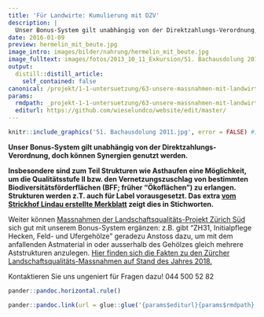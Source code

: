 ```yaml
---
title: 'Für Landwirte: Kumulierung mit DZV'
description: |
  Unser Bonus-System gilt unabhängig von der Direktzahlungs-Verordnung, doch können Synergien genutzt werden.  Insbesondere sind zum Teil Strukturen wie Asthaufen eine Möglichkeit, um die Qualitätsstufe II bzw. den Vernetzungszuschlag von bestimmten Biodiversitätsförderflächen (BFF; früher "Ökoflächen") zu erlangen. Strukturen werden z.T. auch für Label vorausgesetzt. Das extra vom Strickhof Lindau erstellte Merkblatt zeigt dies in Stichworten.
date: 2016-01-09
preview: hermelin_mit_beute.jpg
image_intro: images/bilder/nahrung/hermelin_mit_beute.jpg
image_fulltext: images/fotos/2013_10_11_Exkursion/51. Bachausdolung 2011.jpg
output:
  distill::distill_article:
    self_contained: false
canonical: /projekt/1-1-untersuetzung/63-unsere-massnahmen-mit-landwirtschaftlichen-direktzahlungen-kombinieren
params:
  rmdpath: _projekt-1-1-untersuetzung/63-unsere-massnahmen-mit-landwirtschaftl/63-unsere-massnahmen-mit-landwirtschaftl.Rmd
  editurl: https://github.com/wieselundco/website/edit/master/
---
```



```r
knitr::include_graphics('51. Bachausdolung 2011.jpg', error = FALSE) #images/fotos/2013_10_11_Exkursion/51. Bachausdolung 2011.jpg
```

**Unser Bonus-System gilt unabhängig von der Direktzahlungs-Verordnung,
doch können Synergien genutzt werden. **

**Insbesondere sind zum Teil Strukturen wie Asthaufen eine Möglichkeit,
um die Qualitätsstufe II bzw. den Vernetzungszuschlag von bestimmten
Biodiversitätsförderflächen (BFF; früher "Ökoflächen") zu erlangen.
Strukturen werden z.T. auch für Label vorausgesetzt. Das extra [vom
Strickhof Lindau erstellte
Merkblatt](images/dokumente/Strukturen_DZV_Label_Staeheli2018.pdf) zeigt
dies in Stichworten.**

Weiter können [Massnahmen der Landschaftsqualitäts-Projekt Zürich
Süd](images/dokumente/massnahmenliste_lqp_sued.pdf) sich gut mit unserem
Bonus-System ergänzen: z.B. gibt "ZH31, Initialpflege Hecken, Feld- und
Ufergehölze" geradezu Anstoss dazu, um mit dem anfallenden Astmaterial
in oder ausserhalb des Gehölzes gleich mehrere Aststrukturen anzulegen.
[Hier finden sich die Fakten zu den Zürcher
Landschaftsqualitäts-Massnahmen auf Stand des Jahres
2018.](images/dokumente/lq_massnahmenkatalog_achtzehn.pdf)

Kontaktieren Sie uns ungeniert für Fragen dazu! 044 500 52 82

```r
pander::pandoc.horizontal.rule()

pander::pandoc.link(url = glue::glue('{params$editurl}{params$rmdpath}'),text = 'Artikel bearbeiten')
```

<!--http://wieselundco.ch/projekt/1-1-untersuetzung/63-unsere-massnahmen-mit-landwirtschaftlichen-direktzahlungen-kombinieren-->
